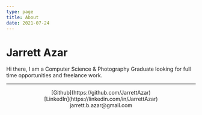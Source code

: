```yaml
---
type: page
title: About
date: 2021-07-24
---
```


# Jarrett Azar

Hi there, I am a Computer Science & Photography Graduate looking for full time opportunities and freelance work.

---

<div>
  <center>
  [Github](https://github.com/JarrettAzar)
  <br />
  [LinkedIn](https://linkedin.com/in/JarrettAzar)
  <br />
  jarrett.b.azar@gmail.com
  </center>
</div>
